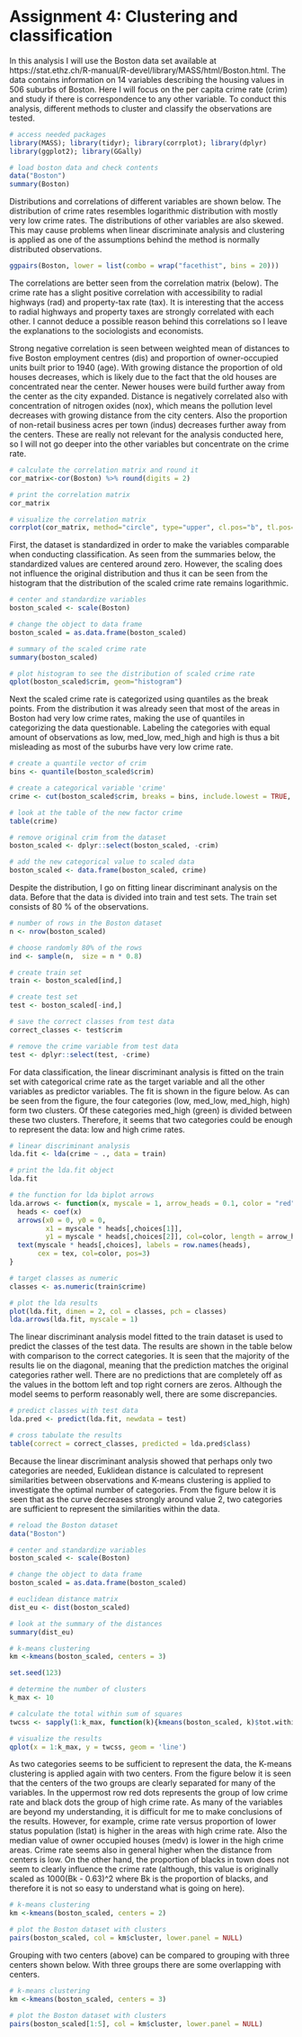 # **Assignment 4: Clustering and classification**

In this analysis I will use the Boston data set available at https://stat.ethz.ch/R-manual/R-devel/library/MASS/html/Boston.html. The data contains information on 14 variables describing the housing values in 506 suburbs of Boston. Here I will focus on the per capita crime rate (crim) and study if there is correspondence to any other variable. To conduct this analysis, different methods to cluster and classify the observations are tested.

```r
# access needed packages
library(MASS); library(tidyr); library(corrplot); library(dplyr)
library(ggplot2); library(GGally)
```

```r
# load boston data and check contents
data("Boston")
summary(Boston)
```

Distributions and correlations of different variables are shown below. The distribution of crime rates resembles logarithmic distribution with mostly very low crime rates. The distributions of other variables are also skewed. This may cause problems when linear discriminate analysis and clustering is applied as one of the assumptions behind the method is normally distributed observations.

```r
ggpairs(Boston, lower = list(combo = wrap("facethist", bins = 20)))
```

The correlations are better seen from the correlation matrix (below). The crime rate has a slight positive correlation with accessibility to radial highways (rad) and property-tax rate (tax). It is interesting that the access to radial highways and property taxes are strongly correlated with each other. I cannot deduce a possible reason behind this correlations so I leave the explanations to the sociologists and economists.

Strong negative correlation is seen between weighted mean of distances to five Boston employment centres (dis) and proportion of owner-occupied units built prior to 1940 (age). With growing distance the proportion of old houses decreases, which is likely due to the fact that the old houses are concentrated near the center. Newer houses were build further away from the center as the city expanded. Distance is negatively correlated also with concentration of nitrogen oxides (nox), which means the pollution level decreases with growing distance from the city centers. Also the proportion of non-retail business acres per town (indus) decreases further away from the centers. These are really not relevant for the analysis conducted here, so I will not go deeper into the other variables but concentrate on the crime rate.

```r
# calculate the correlation matrix and round it
cor_matrix<-cor(Boston) %>% round(digits = 2)

# print the correlation matrix
cor_matrix

# visualize the correlation matrix
corrplot(cor_matrix, method="circle", type="upper", cl.pos="b", tl.pos="d", tl.cex = 0.6)
```


First, the dataset is standardized in order to make the variables comparable when conducting classification. As seen from the summaries below, the standardized values are centered around zero. However, the scaling does not influence the original distribution and thus it can be seen from the histogram that the distribution of the scaled crime rate remains logarithmic.

```r
# center and standardize variables
boston_scaled <- scale(Boston)

# change the object to data frame
boston_scaled = as.data.frame(boston_scaled)

# summary of the scaled crime rate
summary(boston_scaled)
```
```r
# plot histogram to see the distribution of scaled crime rate
qplot(boston_scaled$crim, geom="histogram")
```

Next the scaled crime rate is categorized using quantiles as the break points. From the distribution it was already seen that most of the areas in Boston had very low crime rates, making the use of quantiles in categorizing the data questionable. Labeling the categories with equal amount of observations as low, med_low, med_high and high is thus a bit misleading as most of the suburbs have very low crime rate.

```r
# create a quantile vector of crim
bins <- quantile(boston_scaled$crim)

# create a categorical variable 'crime'
crime <- cut(boston_scaled$crim, breaks = bins, include.lowest = TRUE, labels = c("low", "med_low", "med_high", "high"))

# look at the table of the new factor crime
table(crime)

# remove original crim from the dataset
boston_scaled <- dplyr::select(boston_scaled, -crim)

# add the new categorical value to scaled data
boston_scaled <- data.frame(boston_scaled, crime)
```

Despite the distribution, I go on fitting linear discriminant analysis on the data. Before that the data is divided into train and test sets. The train set consists of 80 % of the observations.

```r
# number of rows in the Boston dataset 
n <- nrow(boston_scaled)

# choose randomly 80% of the rows
ind <- sample(n,  size = n * 0.8)

# create train set
train <- boston_scaled[ind,]

# create test set 
test <- boston_scaled[-ind,]

# save the correct classes from test data
correct_classes <- test$crim

# remove the crime variable from test data
test <- dplyr::select(test, -crime)
```

For data classification, the linear discriminant analysis is fitted on the train set with categorical crime rate as the target variable and all the other variables as predictor variables. The fit is shown in the figure below. As can be seen from the figure, the four categories (low, med_low, med_high, high) form two clusters. Of these categories med_high (green) is divided between these two clusters. Therefore, it seems that two categories could be enough to represent the data: low and high crime rates.

```r

# linear discriminant analysis
lda.fit <- lda(crime ~ ., data = train)

# print the lda.fit object
lda.fit

# the function for lda biplot arrows
lda.arrows <- function(x, myscale = 1, arrow_heads = 0.1, color = "red", tex = 0.75, choices = c(1,2)){
  heads <- coef(x)
  arrows(x0 = 0, y0 = 0, 
         x1 = myscale * heads[,choices[1]], 
         y1 = myscale * heads[,choices[2]], col=color, length = arrow_heads)
  text(myscale * heads[,choices], labels = row.names(heads), 
       cex = tex, col=color, pos=3)
}

# target classes as numeric
classes <- as.numeric(train$crime)

# plot the lda results
plot(lda.fit, dimen = 2, col = classes, pch = classes)
lda.arrows(lda.fit, myscale = 1)

```

The linear discriminant analysis model fitted to the train dataset is used to predict the classes of the test data. The results are shown in the table below with comparison to the correct categories. It is seen that the majority of the results lie on the diagonal, meaning that the prediction matches the original categories rather well. There are no predictions that are completely off as the values in the bottom left and top right corners are zeros. Although the model seems to perform reasonably well, there are some discrepancies. 

```r
# predict classes with test data
lda.pred <- predict(lda.fit, newdata = test)

# cross tabulate the results
table(correct = correct_classes, predicted = lda.pred$class)
```

Because the linear discriminant analysis showed that perhaps only two categories are needed, Euklidean distance is calculated to represent similarities between observations and K-means clustering is applied to investigate the optimal number of categories. From the figure below it is seen that as the curve decreases strongly around value 2, two categories are sufficient to represent the similarities within the data.

```r
# reload the Boston dataset
data("Boston")

# center and standardize variables
boston_scaled <- scale(Boston)

# change the object to data frame
boston_scaled = as.data.frame(boston_scaled)

# euclidean distance matrix
dist_eu <- dist(boston_scaled)

# look at the summary of the distances
summary(dist_eu)
```


```r
# k-means clustering
km <-kmeans(boston_scaled, centers = 3)

set.seed(123)

# determine the number of clusters
k_max <- 10

# calculate the total within sum of squares
twcss <- sapply(1:k_max, function(k){kmeans(boston_scaled, k)$tot.withinss})

# visualize the results
qplot(x = 1:k_max, y = twcss, geom = 'line')
```

As two categories seems to be sufficient to represent the data, the K-means clustering is applied again with two centers. From the figure below it is seen that the centers of the two groups are clearly separated for many of the variables. In the uppermost row red dots represents the group of low crime rate and black dots the group of high crime rate. As many of the variables are beyond my understanding, it is difficult for me to make conclusions of the results. However, for example, crime rate versus proportion of lower status population (lstat) is higher in the areas with high crime rate. Also the median value of owner occupied houses (medv) is lower in the high crime areas. Crime rate seems also in general higher when the distance from centers is low. On the other hand, the proportion of blacks in town does not seem to clearly influence the crime rate (although, this value is originally scaled as 1000(Bk - 0.63)^2 where Bk is the proportion of blacks, and therefore it is not so easy to understand what is going on here).
    
```r
# k-means clustering
km <-kmeans(boston_scaled, centers = 2)

# plot the Boston dataset with clusters
pairs(boston_scaled, col = km$cluster, lower.panel = NULL)
```

Grouping with two centers (above) can be compared to grouping with three centers shown below. With three groups there are some overlapping with centers.

```r
# k-means clustering
km <-kmeans(boston_scaled, centers = 3)

# plot the Boston dataset with clusters
pairs(boston_scaled[1:5], col = km$cluster, lower.panel = NULL)
```


